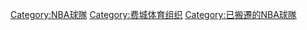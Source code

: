 {{cat more}}

[[Category:NBA球隊|Category:NBA球隊]]
[[Category:费城体育组织|Category:费城体育组织]]
[[Category:已搬遷的NBA球隊|Category:已搬遷的NBA球隊]]